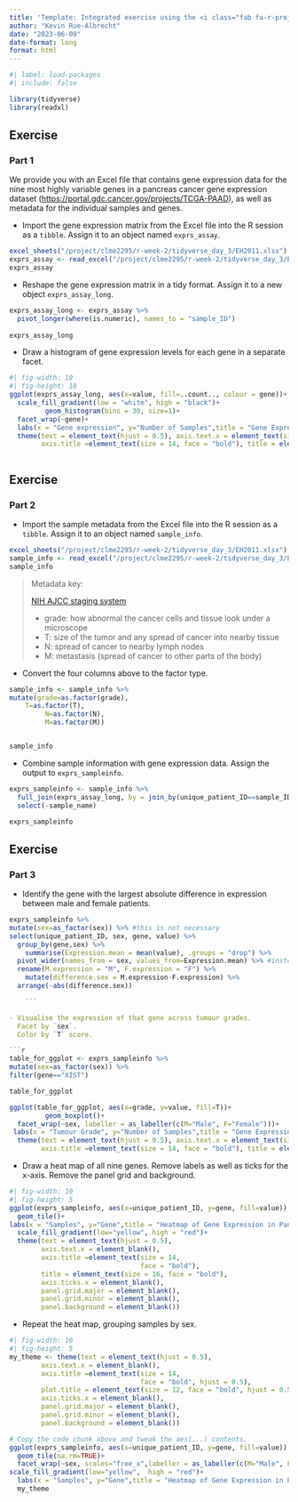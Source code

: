 ```yaml
---
title: 'Template: Integrated exercise using the <i class="fab fa-r-project"></i> tidyverse'
author: "Kevin Rue-Albrecht"
date: "2023-06-09"
date-format: long
format: html
---
```


```r
#| label: load-packages
#| include: false

library(tidyverse)
library(readxl)
```

## Exercise

### Part 1

We provide you with an Excel file that contains gene expression data for the nine most highly variable genes in a pancreas cancer gene expression dataset (<https://portal.gdc.cancer.gov/projects/TCGA-PAAD>), as well as metadata for the individual samples and genes.

- Import the gene expression matrix from the Excel file into the R session as a `tibble`.
  Assign it to an object named `exprs_assay`.

```r
excel_sheets("/project/clme2295/r-week-2/tidyverse_day_3/EH2011.xlsx")
exprs_assay <- read_excel("/project/clme2295/r-week-2/tidyverse_day_3/EH2011.xlsx",sheet = "exprs")
exprs_assay
```

- Reshape the gene expression matrix in a tidy format.
  Assign it to a new object `exprs_assay_long`.

```r
exprs_assay_long <- exprs_assay %>%
  pivot_longer(where(is.numeric), names_to = "sample_ID")
      
exprs_assay_long
```

- Draw a histogram of gene expression levels for each gene in a separate facet.

```r
#| fig-width: 10
#| fig-height: 10
ggplot(exprs_assay_long, aes(x=value, fill=..count.., colour = gene))+
  scale_fill_gradient(low = "white", high = "black")+
         geom_histogram(bins = 30, size=1)+
  facet_wrap(~gene)+
  labs(x = "Gene expression", y="Number of Samples",title = "Gene Expression in Pancreas Cancer")+
  theme(text = element_text(hjust = 0.5), axis.text.x = element_text(size = 10),  
        axis.title =element_text(size = 14, face = "bold"), title = element_text(size = 16, face = "bold"))



```

## Exercise

### Part 2

- Import the sample metadata from the Excel file into the R session as a `tibble`.
  Assign it to an object named `sample_info`.

```r
excel_sheets("/project/clme2295/r-week-2/tidyverse_day_3/EH2011.xlsx")
sample_info <- read_excel("/project/clme2295/r-week-2/tidyverse_day_3/EH2011.xlsx",sheet = "sample_info")
sample_info
```

> Metadata key:
> 
> [NIH AJCC staging system](https://www.cancer.gov/publications/dictionaries/ca> ncer-terms/def/ajcc-staging-system)
> 
> - grade: how abnormal the cancer cells and tissue look under a microscope
> - T: size of the tumor and any spread of cancer into nearby tissue
> - N: spread of cancer to nearby lymph nodes
> - M: metastasis (spread of cancer to other parts of the body)

- Convert the four columns above to the factor type.

```r
sample_info <- sample_info %>%
mutate(grade=as.factor(grade),
    T=as.factor(T), 
         N=as.factor(N),
         M=as.factor(M))


sample_info
```

- Combine sample information with gene expression data.
  Assign the output to `exprs_sampleinfo`.

```r
exprs_sampleinfo <- sample_info %>%
  full_join(exprs_assay_long, by = join_by(unique_patient_ID==sample_ID)) %>% 
  select(-sample_name)

exprs_sampleinfo
```

## Exercise

### Part 3

- Identify the gene with the largest absolute difference in expression between male and female patients.

```r
exprs_sampleinfo %>% 
mutate(sex=as_factor(sex)) %>% #this is not necessary
select(unique_patient_ID, sex, gene, value) %>% 
  group_by(gene,sex) %>%
    summarise(Expression.mean = mean(value), .groups = "drop") %>% 
  pivot_wider(names_from = sex, values_from=Expression.mean) %>% #instead of the previous steps values_fn = mean
  rename(M.expression = "M", F.expression = "F") %>% 
    mutate(difference.sex = M.expression-F.expression) %>%
  arrange(-abs(difference.sex))

    ```

- Visualise the expression of that gene across tumour grades.
  Facet by `sex`.
  Color by `T` score.

```r
table_for_ggplot <- exprs_sampleinfo %>% 
mutate(sex=as_factor(sex)) %>% 
filter(gene=="XIST")

table_for_ggplot
```

```r
ggplot(table_for_ggplot, aes(x=grade, y=value, fill=T))+
         geom_boxplot()+
  facet_wrap(~sex, labeller = as_labeller(c(M="Male", F="Female")))+
 labs(x = "Tumour Grade", y="Number of Samples",title = "Gene Expression of XIST in Pancreas Cancer sperated by Sex", fill="T Grade")+
  theme(text = element_text(hjust = 0.5), axis.text.x = element_text(size = 10),  
        axis.title =element_text(size = 14, face = "bold"), title = element_text(size = 16, face = "bold"))

```

- Draw a heat map of all nine genes.
  Remove labels as well as ticks for the x-axis.
  Remove the panel grid and background.

```r
#| fig-width: 10
#| fig-height: 5
ggplot(exprs_sampleinfo, aes(x=unique_patient_ID, y=gene, fill=value)) +
  geom_tile()+
labs(x = "Samples", y="Gene",title = "Heatmap of Gene Expression in Pancreas Cancer ", fill="Expression")+
  scale_fill_gradient(low="yellow", high = "red")+
  theme(text = element_text(hjust = 0.5), 
        axis.text.x = element_blank(),  
        axis.title =element_text(size = 14, 
                                 face = "bold"), 
        title = element_text(size = 16, face = "bold"), 
        axis.ticks.x = element_blank(),
        panel.grid.major = element_blank(), 
        panel.grid.minor = element_blank(),
        panel.background = element_blank())

```

- Repeat the heat map, grouping samples by sex.

```r
#| fig-width: 10
#| fig-height: 5
my_theme <- theme(text = element_text(hjust = 0.5), 
        axis.text.x = element_blank(),  
        axis.title =element_text(size = 14, 
                                 face = "bold", hjust = 0.5), 
        plot.title = element_text(size = 12, face = "bold", hjust = 0.5), 
        axis.ticks.x = element_blank(),
        panel.grid.major = element_blank(), 
        panel.grid.minor = element_blank(),
        panel.background = element_blank())

# Copy the code chunk above and tweak the aes(...) contents.
ggplot(exprs_sampleinfo, aes(x=unique_patient_ID, y=gene, fill=value)) +
  geom_tile(na.rm=TRUE)+
  facet_wrap(~sex, scales="free_x",labeller = as_labeller(c(M="Male", F="Female")))+
scale_fill_gradient(low="yellow",  high = "red")+
  labs(x = "Samples", y="Gene",title = "Heatmap of Gene Expression in Pancreas Cancer Seperated by Sex ", fill="Expression")+
  my_theme


```
